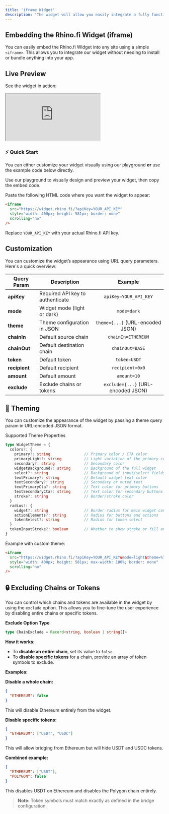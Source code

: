 ```yaml
---
title: 'iframe Widget'
description: 'The widget will allow you easily integrate a fully functional bridge UI into your application with only a few lines of code.'
---
```


## Embedding the Rhino.fi Widget (iframe)
You can easily embed the Rhino.fi Widget into any site using a simple `<iframe>`. This allows you to integrate our widget without needing to install or bundle anything into your app.

## Live Preview
See the widget in action:

<div style={{ background: '#FCDCA4', padding: '24px', textAlign: 'center', display: 'flex', justifyContent: 'center', borderRadius: '24px' }}>
  <iframe
    id='widget-frame'
    src="https://widget.rhinofi.dev/"
    style={{ width: '400px', height: '581px', border: 'none'}}
    scrolling="no"
  ></iframe>
</div>



### ⚡ Quick Start

You can either customize your widget visually using our playground **or** use the example code below directly.

<Card title="Customize Your Theme" icon="wand" href="https://playground.rhino.fi/">
  Use our playground to visually design and preview your widget, then copy the embed code.
</Card>


Paste the following HTML code where you want the widget to appear:

```html
<iframe
  src="https://widget.rhino.fi/?apiKey=YOUR_API_KEY"
  style="width: 400px; height: 581px; border: none"
  scrolling="no"
/>
```
Replace `YOUR_API_KEY` with your actual Rhino.fi API key.

<RequestApiKey />

## Customization
You can customize the widget’s appearance using URL query parameters. Here's a quick overview:

| Query Param	| Description | Example |
| --- | --- | :---: |
| <b>apiKey</b> | Required API key to authenticate |	`apiKey=YOUR_API_KEY` |
| <b>mode</b> | Widget mode (light or dark) | `mode=dark` |
| <b>theme</b> |	Theme configuration in JSON |	`theme={...}` (URL-encoded JSON) |
| <b>chainIn</b> | Default source chain | `chainIn=ETHEREUM` |
| <b>chainOut</b> | Default destination chain | `chainOut=BASE` |
| <b>token</b> | Default token | `token=USDT` |
| <b>recipient</b> | Default recipient | `recipient=0x0` |
| <b>amount</b> | Default amount | `amount=10` |
| <b>exclude</b> | Exclude chains or tokens | `exclude={...}` (URL-encoded JSON) |

## 🎨 Theming
You can customize the appearance of the widget by passing a theme query param in URL-encoded JSON format.

Supported Theme Properties
```ts
type WidgetTheme = {
  colors?: {
    primary?: string               // Primary color / CTA color
    primaryLight?: string          // Light variation of the primary color
    secondary?: string             // Secondary color
    widgetBackground?: string      // Background of the full widget
    select?: string                // Background of input/select fields
    textPrimary?: string           // Default widget text color
    textSecondary?: string         // Secondary or muted text
    textPrimaryCta?: string        // Text color for primary buttons
    textSecondaryCta?: string      // Text color for secondary buttons
    stroke?: string                // Border/stroke color
  }
  radius?: {
    widget?: string                // Border radius for main widget container
    actionElements?: string        // Radius for buttons and actions
    tokenSelect?: string           // Radius for token select
  }
  tokenInputStroke?: boolean       // Whether to show stroke or fill on token input
}
```

Example with custom theme:

```html
<iframe
  src="https://widget.rhino.fi/?apiKey=YOUR_API_KEY&mode=light&theme=%7B%22colors%22%3A%7B%22primary%22%3A%22red%22%7D%7D"
  style="width: 400px; height: 581px; max-width: 100%; border: none"
  scrolling="no"
/>
```

## 🔒 Excluding Chains or Tokens

You can control which chains and tokens are available in the widget by using the `exclude` option. This allows you to fine-tune the user experience by disabling entire chains or specific tokens.

**Exclude Option Type**
```ts
type ChainExclude = Record<string, boolean | string[]>
```

**How it works:**
- To **disable an entire chain**, set its value to `false`.
- To **disable specific tokens** for a chain, provide an array of token symbols to exclude.

**Examples:**

**Disable a whole chain:**
```json
{
  "ETHEREUM": false
}
```
This will disable Ethereum entirely from the widget.

**Disable specific tokens:**
```json
{
  "ETHEREUM": ["USDT", "USDC"]
}
```
This will allow bridging from Ethereum but will hide USDT and USDC tokens.

**Combined example:**
```json
{
  "ETHEREUM": ["USDT"],
  "POLYGON": false
}
```
This disables USDT on Ethereum and disables the Polygon chain entirely.

> **Note:** Token symbols must match exactly as defined in the bridge configuration.
